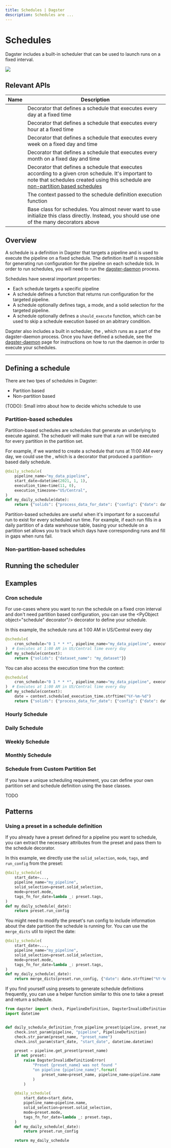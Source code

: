 ```yaml
---
title: Schedules | Dagster
description: Schedules are ...
---
```


# Schedules

Dagster includes a built-in scheduler that can be used to launch runs on a fixed interval.

<img src="/images/schedules.png" />

## Relevant APIs

| Name                                             | Description                                                                                                                                                                                      |
| ------------------------------------------------ | ------------------------------------------------------------------------------------------------------------------------------------------------------------------------------------------------ |
| <PyObject object="daily_schedule" decorator />   | Decorator that defines a schedule that executes every day at a fixed time                                                                                                                        |
| <PyObject object="hourly_schedule" decorator />  | Decorator that defines a schedule that executes every hour at a fixed time                                                                                                                       |
| <PyObject object="weekly_schedule" decorator />  | Decorator that defines a schedule that executes every week on a fixed day and time                                                                                                               |
| <PyObject object="monthly_schedule" decorator /> | Decorator that defines a schedule that executes every month on a fixed day and time                                                                                                              |
| <PyObject object="schedule" decorator />         | Decorator that defines a schedule that executes according to a given cron schedule. It's important to note that schedules created using this schedule are [non-partition based schedules](#TODO) |
| <PyObject object="ScheduleExecutionContext" />   | The context passed to the schedule definition execution function                                                                                                                                 |
| <PyObject object="ScheduleDefinition"  />        | Base class for schedules. You almost never want to use initialize this class directly. Instead, you should use one of the many decorators above                                                  |

## Overview

A schedule is a definition in Dagster that targets a pipeline and is used to execute the pipeline on a fixed schedule. The definition itself is responsible for generating run configuration for the pipeline on each schedule tick. In order to run schedules, you will need to run the [dagster-daemon](#TODO) process.

Schedules have several important properties:

- Each schedule targets a specific pipeline
- A schedule defines a function that returns run configuration for the targeted pipeline.
- A schedule optionally defines tags, a mode, and a solid selection for the targeted pipeline.
- A schedule optionally defines a `should_execute` function, which can be used to skip a schedule execution based on an abitrary condition.

Dagster also includes a built in scheduler, the <PyObject object="DagsterDaemonScheduler"/>, which runs as a part of the dagster-daemon process. Once you have defined a schedule, see the [dagster-daemon](#TODO) page for instructions on how to run the daemon in order to execute your schedules.

---

## Defining a schedule

There are two tpes of schedules in Dagster:

- Partition based
- Non-partition based

(TODO): Small intro about how to decide whichs schedule to use

### Partition-based schedules

Partition-based schedules are schedules that generate an underlying <PyObject object="PartitionSetDefinition"/> to execute against. The scheduelr will make sure that a run will be executed for every partition in the partition set.

For example, if we wanted to create a schedule that runs at 11:00 AM every day, we could use the <PyObject object="daily_schedule" decorator />, which is a decorator that produced a partition-based daily schedule.

```python
@daily_schedule(
    pipeline_name="my_data_pipeline",
    start_date=datetime(2021, 1, 1),
    execution_time=time(11, 0),
    execution_timezone="US/Central",
)
def my_daily_schedule(date):
    return {"solids": {"process_data_for_date": {"config": {"date": date.strftime("%Y-%m-%d")}}}}
```

Partition-based schedules are useful when it's important for a successful run to exist for every scheduled run time. For example, if each run fills in a daily partition of a data warehouse table, basing your schedule on a partition set allows you to track which days have corresponding runs and fill in gaps when runs fail.

### Non-partition-based schedules

## Running the scheduler

## Examples

### Cron schedule

For use-cases where you want to run the schedule on a fixed cron interval and don't need partition based configuration, you can use the <PyObject object="schedule" decorator"/> decorator to define your schedule.

In this example, the schedule runs at 1:00 AM in US/Central every day

```python
@schedule(
    cron_schedule="0 1 * * *", pipeline_name="my_data_pipeline", execution_timezone="US/Central"
)  # Executes at 1:00 AM in US/Central time every day
def my_schedule(context):
    return {"solids": {"dataset_name": "my_dataset"}}
```

You can also access the execution time fron the context:

```python
@schedule(
    cron_schedule="0 1 * * *", pipeline_name="my_data_pipeline", execution_timezone="US/Central"
)  # Executes at 1:00 AM in US/Central time every day
def my_schedule(context):
    date = context.scheduled_execution_time.strftime("%Y-%m-%d")
    return {"solids": {"process_data_for_date": {"config": {"date": date}}}}`
```

### Hourly Schedule

### Daily Schedule

### Weekly Schedule

### Monthly Schedule

### Schedule from Custom Partition Set

If you have a unique scheduling requirement, you can define your own partition set and schedule definition using the base classes.

TODO

## Patterns

### Using a preset in a schedule definition

If you already have a preset defined for a pipeline you want to schedule, you can extract the necessary attributes from the preset and pass them to the schedule decorator.

In this example, we directly use the `solid_selection`, `mode`, `tags`, and `run_config` from the preset:

```python
@daily_schedule(
    start_date=...,
    pipeline_name="my_pipeline",
    solid_selection=preset.solid_selection,
    mode=preset.mode,
    tags_fn_for_date=lambda _: preset.tags,
)
def my_daily_schedule(_date):
    return preset.run_config
```

You might need to modify the preset's run config to include information about the date partition the schedule is running for. You can use the `merge_dicts` util to inject the date:

```python
@daily_schedule(
    start_date=...,
    pipeline_name="my_pipeline",
    solid_selection=preset.solid_selection,
    mode=preset.mode,
    tags_fn_for_date=lambda _: preset.tags,
)
def my_daily_schedule(_date):
    return merge_dicts(preset.run_config, {"date": date.strftime("%Y-%m-%d")}}
```

If you find yourself using presets to generate schedule definitions frequently, you can use a helper function similar to this one to take a preset and return a schedule.

```python
from dagster import check, PipelineDefinition, DagsterInvalidDefinitionError, daily_schedule
import datetime


def daily_schedule_definition_from_pipeline_preset(pipeline, preset_name, start_date):
    check.inst_param(pipeline, "pipeline", PipelineDefinition)
    check.str_param(preset_name, "preset_name")
    check.inst_param(start_date, "start_date", datetime.datetime)

    preset = pipeline.get_preset(preset_name)
    if not preset:
        raise DagsterInvalidDefinitionError(
            "Preset {preset_name} was not found "
            "on pipeline {pipeline_name}".format(
                preset_name=preset_name, pipeline_name=pipeline.name
            )
        )

    @daily_schedule(
        start_date=start_date,
        pipeline_name=pipeline.name,
        solid_selection=preset.solid_selection,
        mode=preset.mode,
        tags_fn_for_date=lambda _: preset.tags,
    )
    def my_daily_schedule(_date):
        return preset.run_config

    return my_daily_schedule
```
